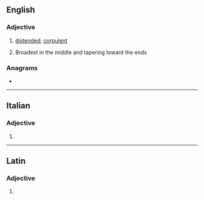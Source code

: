 ==English==

===Adjective===
{{en-adj}}

# [[distended]]; [[corpulent]]
# {{lb|en|mycology}} Broadest in the middle and tapering toward the ends

===Anagrams===
* {{anagrams|en|a=ceeinorstv|nectivores}}

----

==Italian==

===Adjective===
{{head|it|adjective form}}

# {{inflection of|it|ventricoso||f|p}}

----

==Latin==

===Adjective===
{{la-adj-form|ventricōse}}

# {{inflection of|la|ventricōsus||voc|m|s}}